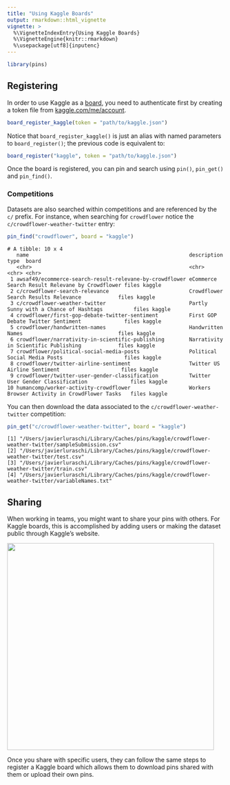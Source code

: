 ```yaml
---
title: "Using Kaggle Boards"
output: rmarkdown::html_vignette
vignette: >
  %\VignetteIndexEntry{Using Kaggle Boards}
  %\VignetteEngine{knitr::rmarkdown}
  %\usepackage[utf8]{inputenc}
---
```


```r
library(pins)
```

## Registering

In order to use Kaggle as a [board](boards-understanding.html), you need to authenticate first by creating a token file from [kaggle.com/me/account](https://www.kaggle.com/me/account). 

```r
board_register_kaggle(token = "path/to/kaggle.json")
```

Notice that `board_register_kaggle()` is just an alias with named parameters to `board_register()`; the previous code is equivalent to:

```r
board_register("kaggle", token = "path/to/kaggle.json")
```

Once the board is registered, you can pin and search using `pin()`, `pin_get()` and `pin_find()`.

### Competitions

Datasets are also searched within competitions and are referenced by the `c/` prefix. For instance, when searching for `crowdflower` notice the `c/crowdflower-weather-twitter` entry:

```r
pin_find("crowdflower", board = "kaggle")
```
```
# A tibble: 10 x 4
   name                                                    description                                     type  board 
   <chr>                                                   <chr>                                           <chr> <chr> 
 1 awsaf49/ecommerce-search-result-relevane-by-crowdflower eCommerce Search Result Relevane by Crowdflower files kaggle
 2 c/crowdflower-search-relevance                          Crowdflower Search Results Relevance            files kaggle
 3 c/crowdflower-weather-twitter                           Partly Sunny with a Chance of Hashtags          files kaggle
 4 crowdflower/first-gop-debate-twitter-sentiment          First GOP Debate Twitter Sentiment              files kaggle
 5 crowdflower/handwritten-names                           Handwritten Names                               files kaggle
 6 crowdflower/narrativity-in-scientific-publishing        Narrativity in Scientific Publishing            files kaggle
 7 crowdflower/political-social-media-posts                Political Social Media Posts                    files kaggle
 8 crowdflower/twitter-airline-sentiment                   Twitter US Airline Sentiment                    files kaggle
 9 crowdflower/twitter-user-gender-classification          Twitter User Gender Classification              files kaggle
10 humancomp/worker-activity-crowdflower                   Workers Browser Activity in CrowdFlower Tasks   files kaggle
```

You can then download the data associated to the `c/crowdflower-weather-twitter` competition:

```r
pin_get("c/crowdflower-weather-twitter", board = "kaggle")
```
```
[1] "/Users/javierluraschi/Library/Caches/pins/kaggle/crowdflower-weather-twitter/sampleSubmission.csv"
[2] "/Users/javierluraschi/Library/Caches/pins/kaggle/crowdflower-weather-twitter/test.csv"            
[3] "/Users/javierluraschi/Library/Caches/pins/kaggle/crowdflower-weather-twitter/train.csv"           
[4] "/Users/javierluraschi/Library/Caches/pins/kaggle/crowdflower-weather-twitter/variableNames.txt"   
```

## Sharing

When working in teams, you might want to share your pins with others. For Kaggle boards, this is accomplished by adding users or making the dataset public through Kaggle's website. 

![](images/boards-kaggle-sharing.png){width=480px}

Once you share with specific users, they can follow the same steps to register a Kaggle board which allows them to download pins shared with them or upload their own pins.
